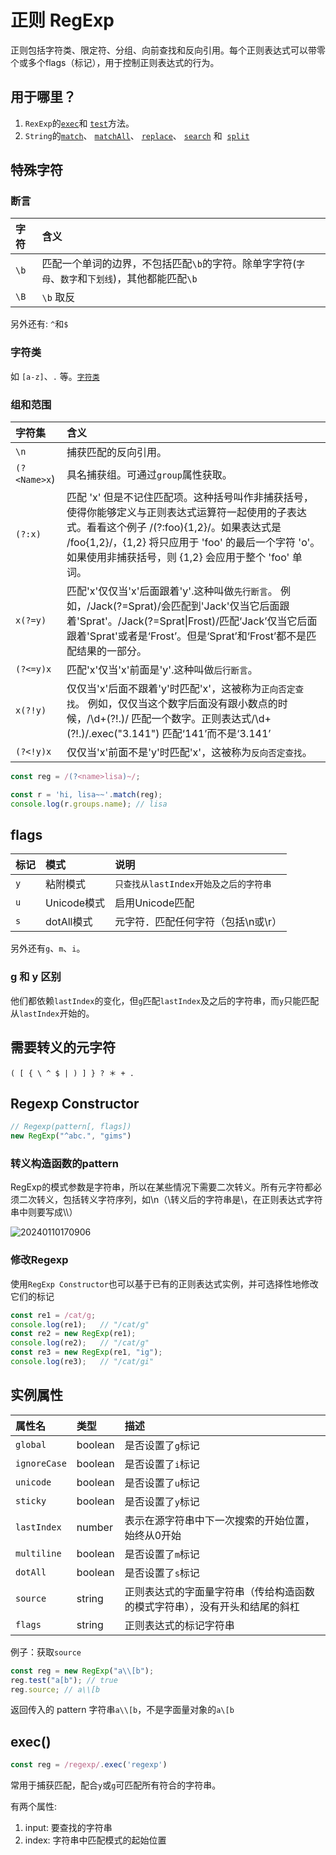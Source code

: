 # 正则 RegExp

正则包括字符类、限定符、分组、向前查找和反向引用。每个正则表达式可以带零个或多个flags（标记），用于控制正则表达式的行为。

## 用于哪里？

1. `RexExp`的[`exec`](https://developer.mozilla.org/zh-CN/docs/Web/JavaScript/Reference/Global_Objects/RegExp/exec)和
[`test`](https://developer.mozilla.org/zh-CN/docs/Web/JavaScript/Reference/Global_Objects/RegExp/test)方法。
2. `String`的[`match`](https://developer.mozilla.org/zh-CN/docs/Web/JavaScript/Reference/Global_Objects/String/match)、
[`matchAll`](https://developer.mozilla.org/zh-CN/docs/Web/JavaScript/Reference/Global_Objects/String/matchAll)、
[`replace`](https://developer.mozilla.org/zh-CN/docs/Web/JavaScript/Reference/Global_Objects/String/replace)、
[`search`](https://developer.mozilla.org/zh-CN/docs/Web/JavaScript/Reference/Global_Objects/String/search) 和
 [`split`](https://developer.mozilla.org/zh-CN/docs/Web/JavaScript/Reference/Global_Objects/String/split)

## 特殊字符

### 断言

| 字符| 含义 |
| :- | :- |
| `\b` | 匹配一个单词的边界，不包括匹配`\b`的字符。除单字字符(`字母`、`数字`和`下划线`)，其他都能匹配`\b`  |
| `\B` | `\b` 取反 |

另外还有: `^`和`$`

### 字符类

如 `[a-z]`、`.` 等。[`字符类`](https://developer.mozilla.org/zh-CN/docs/Web/JavaScript/Guide/Regular_expressions/Character_classes)

### 组和范围

| 字符集| 含义 |
| :- | :- |
| `\n`| 捕获匹配的反向引用。 |
| `(?<Name>x`)| 具名捕获组。可通过`group`属性获取。 |
| `(?:x)` | 匹配 'x' 但是不记住匹配项。这种括号叫作非捕获括号，使得你能够定义与正则表达式运算符一起使用的子表达式。看看这个例子 /(?:foo){1,2}/。如果表达式是 /foo{1,2}/，{1,2} 将只应用于 'foo' 的最后一个字符 'o'。如果使用非捕获括号，则 {1,2} 会应用于整个 'foo' 单词。 |
| `x(?=y)` | 匹配'x'仅仅当'x'后面跟着'y'.这种叫做`先行断言`。 例如，/Jack(?=Sprat)/会匹配到'Jack'仅当它后面跟着'Sprat'。/Jack(?=Sprat\|Frost)/匹配‘Jack’仅当它后面跟着'Sprat'或者是‘Frost’。但是‘Sprat’和‘Frost’都不是匹配结果的一部分。 |
| `(?<=y)x` | 匹配'x'仅当'x'前面是'y'.这种叫做`后行断言`。 |
| `x(?!y)` | 仅仅当'x'后面不跟着'y'时匹配'x'，这被称为`正向否定查找`。 例如，仅仅当这个数字后面没有跟小数点的时候，/\d+(?!\.)/ 匹配一个数字。正则表达式/\d+(?!\.)/.exec("3.141") 匹配‘141’而不是‘3.141’ |
| `(?<!y)x` | 仅仅当'x'前面不是'y'时匹配'x'，这被称为`反向否定查找`。 |


```js title=具名捕获组
const reg = /(?<name>lisa)~/;

const r = 'hi, lisa~~'.match(reg);
console.log(r.groups.name); // lisa
```



## flags

| 标记   | 模式  | 说明 |
|  :-  | :-  | :- |
| `y`  | 粘附模式 | `只查找从lastIndex开始及之后的字符串` |
| `u`  | Unicode模式 | 启用Unicode匹配 |
| `s`  | dotAll模式 | 元字符．匹配任何字符（包括\n或\r） |

另外还有`g`、`m`、`i`。

### g 和 y 区别

他们都依赖`lastIndex`的变化，但`g`匹配`lastIndex`及之后的字符串，而`y`只能匹配从`lastIndex`开始的。

## 需要转义的元字符

```
( [ { \ ^ $ | ) ] } ? ＊ + .
```

## Regexp Constructor

```js title=
// Regexp(pattern[, flags])
new RegExp("^abc.", "gims")
```

### 转义构造函数的pattern

RegExp的模式参数是字符串，所以在某些情况下需要二次转义。所有元字符都必须二次转义，包括转义字符序列，如\n（\转义后的字符串是\\，在正则表达式字符串中则要写成\\\\）

![20240110170906](https://blog-1318409910.cos.ap-beijing.myqcloud.com/blog/20240110170906.png)

### 修改Regexp

使用`RegExp Constructor`也可以基于已有的正则表达式实例，并可选择性地修改它们的标记

```js title=
const re1 = /cat/g;
console.log(re1);   // "/cat/g"
const re2 = new RegExp(re1);
console.log(re2);   // "/cat/g"
const re3 = new RegExp(re1, "ig");
console.log(re3);   // "/cat/gi"
```

## 实例属性

| 属性名| 类型 | 描述 |
| :- | :- | :- |
| `global` | boolean | 是否设置了`g`标记 |
| `ignoreCase` | boolean | 是否设置了`i`标记 |
| `unicode` | boolean | 是否设置了`u`标记 |
| `sticky` | boolean | 是否设置了`y`标记 |
| `lastIndex` | number | 表示在源字符串中下一次搜索的开始位置，始终从0开始 |
| `multiline` | boolean | 是否设置了`m`标记 |
| `dotAll` | boolean | 是否设置了`s`标记 |
| `source` | string | 正则表达式的字面量字符串（传给构造函数的模式字符串），没有开头和结尾的斜杠 |
| `flags` | string | 正则表达式的标记字符串 |

例子：获取`source`

```js
const reg = new RegExp("a\\[b");
reg.test("a[b"); // true
reg.source; // a\\[b
```

返回传入的 pattern 字符串`a\\[b`，不是字面量对象的`a\[b`

## exec()

```js
const reg = /regexp/.exec('regexp')
```

常用于捕获匹配，配合`y`或`g`可匹配所有符合的字符串。

有两个属性:

1. input: 要查找的字符串
2. index: 字符串中匹配模式的起始位置


